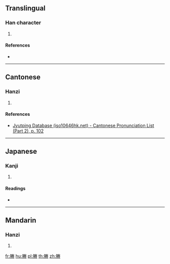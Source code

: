 {{character info/new}}
==Translingual==

===Han character===
{{Han char|rn=130|rad=肉|as=09|sn=13|four=|canj=BFQB|ids=⿰月帣}}

# {{defn|Han|sort=肉09}}

====References====
* {{Han ref|kx=0335.151|dkj=09025|hdz=32099.010|uh=5E50|ud=24144}}

----

==Cantonese==

===Hanzi===
{{yue-hanzi|jyut=[[tang4]]|y=tang4}}

# {{defn|lang=yue|sort=肉09}}

====References====
* [http://www.iso10646hk.net/jp/document/download.jsp Jyutping Database (iso10646hk.net) - Cantonese Pronunciation List (Part 2), p. 102]

----

==Japanese==

===Kanji===
{{ja-kanji|grade=|rs=肉09}}

# {{defn|lang=ja|sort=肉09}}

====Readings====
* {{ja-readings|on=[[とう]] (tō), [[どう]] (dō)|kun=[[においぶくろ]] (nioibukuro), [[ふくろ]] (fukuro)}}

----

==Mandarin==

===Hanzi===
{{cmn-hanzi|pin=[[téng]] ([[teng2]]), [[jǐng]] ([[jing3]])|wg=t'eng<sup>2</sup>, ching<sup>3</sup>}}

# {{defn|lang=cmn|sort=肉09}}

[[fr:幐]]
[[hu:幐]]
[[pl:幐]]
[[th:幐]]
[[zh:幐]]